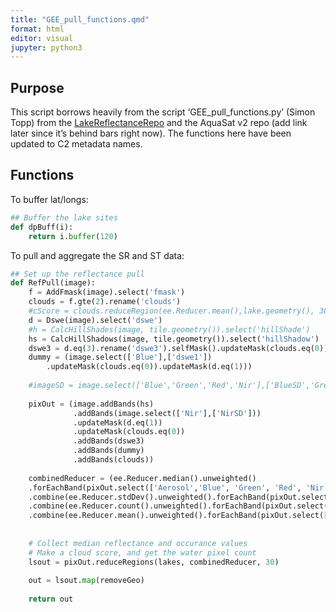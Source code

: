 ```yaml
---
title: "GEE_pull_functions.qmd"
format: html
editor: visual
jupyter: python3
---
```


## Purpose

This script borrows heavily from the script 'GEE_pull_functions.py' (Simon Topp) from the [LakeReflectanceRepo](https://github.com/GlobalHydrologyLab/LakeReflectanceRepo) and the AquaSat v2 repo (add link later since it's behind bars right now). The functions here have been updated to C2 metadata names.

## Functions

To buffer lat/longs:

```python
## Buffer the lake sites
def dpBuff(i):
    return i.buffer(120)
```

To pull and aggregate the SR and ST data:

```python
## Set up the reflectance pull
def RefPull(image):
    f = AddFmask(image).select('fmask')
    clouds = f.gte(2).rename('clouds')
    #cScore = clouds.reduceRegion(ee.Reducer.mean(),lake.geometry(), 30).get('fmask')
    d = Dswe(image).select('dswe')
    #h = CalcHillShades(image, tile.geometry()).select('hillShade')
    hs = CalcHillShadows(image, tile.geometry()).select('hillShadow')
    dswe3 = d.eq(3).rename('dswe3').selfMask().updateMask(clouds.eq(0)) 
    dummy = (image.select(['Blue'],['dswe1'])
        .updateMask(clouds.eq(0)).updateMask(d.eq(1)))
    
    #imageSD = image.select(['Blue','Green','Red','Nir'],['BlueSD','GreenSD','RedSD','NirSD'] )
   
    pixOut = (image.addBands(hs)
              .addBands(image.select(['Nir'],['NirSD']))
              .updateMask(d.eq(1))
              .updateMask(clouds.eq(0))
              .addBands(dswe3)
              .addBands(dummy)
              .addBands(clouds))
    
    combinedReducer = (ee.Reducer.median().unweighted()
    .forEachBand(pixOut.select(['Aerosol','Blue', 'Green', 'Red', 'Nir', 'Swir1', 'Swir2', 'TIR1','TIR2','pixel_qa', 'hillShadow']))
    .combine(ee.Reducer.stdDev().unweighted().forEachBand(pixOut.select(['NirSD'])), 'sd_', False)
    .combine(ee.Reducer.count().unweighted().forEachBand(pixOut.select(['dswe3', 'dswe1'])), 'pCount_', False)
    .combine(ee.Reducer.mean().unweighted().forEachBand(pixOut.select(['clouds'])), 'cScore_', False))
         
    
    # Collect median reflectance and occurance values
    # Make a cloud score, and get the water pixel count
    lsout = pixOut.reduceRegions(lakes, combinedReducer, 30)
    
    out = lsout.map(removeGeo)
    
    return out
```
